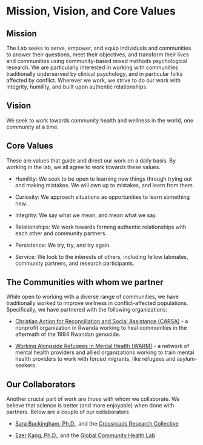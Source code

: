 # Mission, Vision, and Core Values

## Mission

The Lab seeks to serve, empower, and equip individuals and communities to answer their questions, meet their objectives, and transform their lives and communities using community-based mixed methods psychological research. We are particularly interested in working with communities traditionally underserved by clinical psychology, and in particular folks affected by conflict. Wherever we work, we strive to do our work with integrity,  humility, and built upon authentic relationships.

## Vision

We seek to work towards community health and wellness in the world, one community at a time.

## Core Values

These are values that guide and direct our work on a daily basis. By working in the lab, we all agree to work towards these values.

- Humility: We seek to be open to learning new things through trying out and making mistakes. We will own up to mistakes, and learn from them.

- Curiosity: We approach situations as opportunities to learn something new.

- Integrity: We say what we mean, and mean what we say.

- Relationships: We work towards forming authentic relationships with each other and community partners.

- Persistence: We try, try, and try again.

- Service: We look to the interests of others, including fellow labmates, community partners, and research participants.


## The Communities with whom we partner

While open to working with a diverse range of communities, we have traditionally worked to improve wellness in conflict-affected populations. Specifically, we have partnered with the following organizations:

- [Christian Action for Reconciliation and Social Assistance (CARSA)](https://www.carsaministry.org/) - a nonprofit organization in Rwanda working to heal communities in the aftermath of the 1994 Rwandan genocide.

- [Working Alongside Refugees in Mental Health (WARM)](warmalska.org) - a network of mental health providers and allied organizations working to train mental health providers to work with forced migrants, like refugees and asylum-seekers.

## Our Collaborators

Another crucial part of work are those with whom we collaborate. We believe that science is better (and more enjoyable) when done with partners. Below are a couple of our collaborators

- [Sara Buckingham, Ph.D.](https://www.uaa.alaska.edu/academics/college-of-arts-and-sciences/departments/psychology/faculty/buckingham.cshtml), and the [Crossroads Research Collective](https://crossroadsresearch.wixsite.com/collective)

- [Ezer Kang, Ph.D.](https://profiles.howard.edu/profile/466/ezer-kang), and the [Global Community Health Lab](https://ezerkang-howard-faculty.com/)
